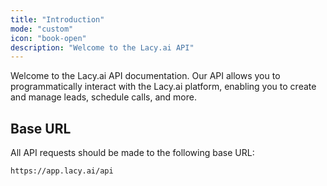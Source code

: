 ```yaml
---
title: "Introduction"
mode: "custom"
icon: "book-open"
description: "Welcome to the Lacy.ai API"
---
```


Welcome to the Lacy.ai API documentation. Our API allows you to programmatically interact with the Lacy.ai platform, enabling you to create and manage leads, schedule calls, and more.

## Base URL

All API requests should be made to the following base URL:

```
https://app.lacy.ai/api
```
